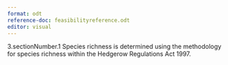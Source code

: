 ```yaml
---
format: odt
reference-doc: feasibilityreference.odt
editor: visual
---
```


3.sectionNumber.1 Species richness is determined using the methodology for species richness within the Hedgerow Regulations Act 1997.
